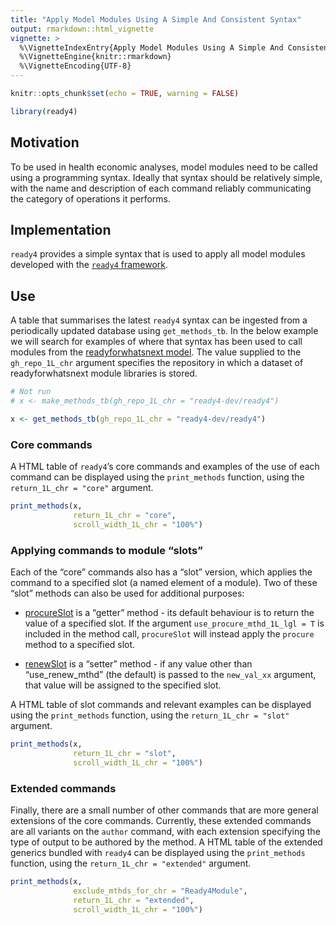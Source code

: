 ```yaml
---
title: "Apply Model Modules Using A Simple And Consistent Syntax"
output: rmarkdown::html_vignette
vignette: >
  %\VignetteIndexEntry{Apply Model Modules Using A Simple And Consistent Syntax}
  %\VignetteEngine{knitr::rmarkdown}
  %\VignetteEncoding{UTF-8}
---
```


```r
knitr::opts_chunk$set(echo = TRUE, warning = FALSE)
```
```r
library(ready4) 
```

## Motivation
To be used in health economic analyses, model modules need to be called using a programming syntax. Ideally that syntax should be relatively simple, with the name and description of each command reliably communicating the category of operations it performs.

## Implementation
`ready4` provides a simple syntax that is used to apply all model modules developed with the [`ready4` framework](https://www.ready4-dev.com/).

## Use
A table that summarises the latest `ready4` syntax can be ingested from a periodically updated database using `get_methods_tb`. In the below example we will search for examples of where that syntax has been used to call modules from the [readyforwhatsnext model](https://readyforwhatsnext.org/). The value supplied to the `gh_repo_1L_chr` argument specifies the repository in which a dataset of readyforwhatsnext module libraries is stored.

```r
# Not run
# x <- make_methods_tb(gh_repo_1L_chr = "ready4-dev/ready4")
```
```r
x <- get_methods_tb(gh_repo_1L_chr = "ready4-dev/ready4")
```

### Core commands
A HTML table of `ready4`'s core commands and examples of the use of each command can be displayed using the `print_methods` function, using the `return_1L_chr = "core"` argument. 

```r
print_methods(x,
              return_1L_chr = "core",
              scroll_width_1L_chr = "100%") 
```

### Applying commands to module "slots"
Each of the "core" commands also has a "slot" version, which applies the command to a specified slot (a named element of a module). Two of these "slot" methods can also be used for additional purposes:

 - [procureSlot](https://ready4-dev.github.io/ready4/reference/procureSlot-methods.html) is a "getter" method - its default behaviour is to return the value of a specified slot. If the argument `use_procure_mthd_1L_lgl = T` is included in the method call, `procureSlot` will instead apply the `procure` method to a specified slot.
 
 - [renewSlot](https://ready4-dev.github.io/ready4/reference/procureSlot-methods.html) is a "setter" method - if any value other than "use_renew_mthd" (the default) is passed to the `new_val_xx` argument, that value will be assigned to the specified slot.
 
A HTML table of slot commands and relevant examples can be displayed using the `print_methods` function, using the `return_1L_chr = "slot"` argument.

```r
print_methods(x,
              return_1L_chr = "slot",
              scroll_width_1L_chr = "100%")
```

### Extended commands
Finally, there are a small number of other commands that are more general extensions of the core commands. Currently, these extended commands are all variants on the `author` command, with each extension specifying the type of output to be authored by the method. A HTML table of the extended generics bundled with `ready4` can be displayed using the `print_methods` function, using the `return_1L_chr = "extended"` argument.

```r
print_methods(x,
              exclude_mthds_for_chr = "Ready4Module",
              return_1L_chr = "extended",
              scroll_width_1L_chr = "100%")
```

